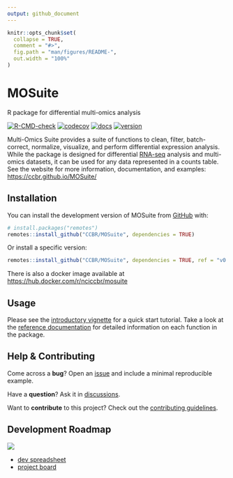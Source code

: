 ```yaml
---
output: github_document
---
```


<!-- README.md is generated from README.Rmd. Please edit that file -->

```r
knitr::opts_chunk$set(
  collapse = TRUE,
  comment = "#>",
  fig.path = "man/figures/README-",
  out.width = "100%"
)
```

# MOSuite

R package for differential multi-omics analysis

<!-- badges: start -->
[![R-CMD-check](https://github.com/CCBR/MOSuite/actions/workflows/R-CMD-check.yaml/badge.svg)](https://github.com/CCBR/MOSuite/actions/workflows/R-CMD-check.yaml)
[![codecov](https://codecov.io/gh/CCBR/MOSuite/graph/badge.svg?token=730OAPA4NU)](https://codecov.io/gh/CCBR/MOSuite)
[![docs](https://img.shields.io/badge/-docs-blue?logo=readthedocs)](https://ccbr.github.io/MOSuite/)
[![version](https://img.shields.io/github/v/release/ccbr/mosuite?color=blue)](https://github.com/CCBR/MOSuite/releases/latest)

<!--
[![docker](https://img.shields.io/docker/v/nciccbr/mosuite?logo=docker&label=docker&color=blue
)](https://hub.docker.com/r/nciccbr/mosuite)
-->

<!-- badges: end -->

Multi-Omics Suite provides a suite of functions to clean, filter, batch-correct,
normalize, visualize, and perform differential expression analysis. While the
package is designed for differential [RNA-seq](https://github.com/CCBR/RENEE)
analysis and multi-omics datasets, it can be used for any data represented in a
counts table. See the website for more information, documentation, and examples:
<https://ccbr.github.io/MOSuite/>

## Installation

You can install the development version of MOSuite from [GitHub](https://github.com/CCBR/MOSuite) with:

```r
# install.packages("remotes")
remotes::install_github("CCBR/MOSuite", dependencies = TRUE)
```

Or install a specific version:

```r
remotes::install_github("CCBR/MOSuite", dependencies = TRUE, ref = "v0.1.0")
```

There is also a docker image available at <https://hub.docker.com/r/nciccbr/mosuite>

## Usage

Please see the [introductory vignette](https://ccbr.github.io/MOSuite/articles/intro.html)
for a quick start tutorial.
Take a look at the [reference documentation](https://ccbr.github.io/MOSuite/reference/index.html)
for detailed information on each function in the package.

## Help & Contributing

Come across a **bug**? Open an [issue](https://github.com/CCBR/MOSuite/issues) and include a minimal reproducible example.

Have a **question**? Ask it in [discussions](https://github.com/CCBR/MOSuite/discussions).

Want to **contribute** to this project? Check out the [contributing guidelines](.github/CONTRIBUTING.md).

## Development Roadmap

![](./man/figures/development-plan.png)

- [dev spreadsheet](https://nih-my.sharepoint.com/:x:/g/personal/homanpj_nih_gov/ETvHXgnwxExEpcP57Jj9_EwBHBvZBqNuZ_c3eu51w-SlnA?e=PcXKU8)
- [project board](https://github.com/orgs/CCBR/projects/32)
